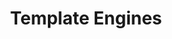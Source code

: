 ---
id: "express_tf_easy_012"
questionType: "TRUE_FALSE"
title: "Template Engines"
statement: "EJS is a template engine that can be used with Express."
difficulty: "EASY"
category: "Express"
correctAnswer: true
explanation: "EJS is commonly used with Express for server-side rendering."
---